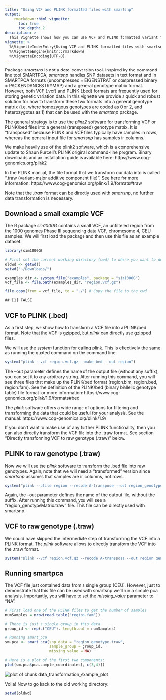 ```yaml
---
title: "Using VCF and PLINK formatted files with smartsnp"
output: 
    rmarkdown::html_vignette:
      toc: true
      toc_depth: 2
description: >
  This Vignette shows how you can use VCF and PLINK formatted variant files with smartsnp.
vignette: >
  %\VignetteIndexEntry{Using VCF and PLINK formatted files with smartsnp}
  %\VignetteEngine{knitr::rmarkdown}
  %\VignetteEncoding{UTF-8}
---
```




Package *smartsnp* is not a data-conversion tool. Inspired by the command-line tool SMARTPCA, *smartsnp* handles SNP datasets in text format and in SMARTPCA formats (uncompressed = EIGENSTRAT or compressed binary = PACKENDANCESTRYMAP) and a general genotype matrix format. However, both VCF (.vcf) and PLINK (.bed) formats are frequently used for storing genetic variation data. In this vignette we provide a quick and robust solution for how to transform these two formats into a general genotype matrix (i.e. where homozygous genotypes are coded as 0 or 2, and heterozygotes as 1) that can be used with the *smartsnp* package.

The general strategy is to use the *plink2* software for transforming VCF or PLINK/bed files into a general (transposed) genotype matrix. It is "transposed" because PLINK and VCF files typically have samples in rows, whereas the general input file for *smartsnp* has samples in columns. 

We make heavily use of the plink2 software, which is a comprehensive update to Shaun Purcell's PLINK original command-line program. Binary downloads and an installation guide is available here: 
https://www.cog-genomics.org/plink2

In the PLINK manual, the file format that we transform our data into is called ".traw (variant-major additive component file)". See here for more information:
https://www.cog-genomics.org/plink/1.9/formats#traw

Note that the *.traw* format can be directly used with *smartsnp*, no further data transformation is necessary.

## Download a small example VCF

The R package *sim1000G* contains a small VCF, an unfiltered region from the 1000 genomes Phase III sequencing data VCF, chromosome 4, CEU samples. We will first load the package and then use this file as an example dataset.


```r
library(sim1000G)

# First set the current working directory (cwd) to where you want to download the data to (note that the *Downloads* folder might not exist on your computer, e.g. if you have a Windows system):
oldwd <- getwd()
setwd("~/Downloads/")
```


```r
examples_dir <- system.file("examples", package = "sim1000G")
vcf_file <- file.path(examples_dir, "region.vcf.gz")

file.copy(from = vcf_file, to = "./") # Copy the file to the cwd
```

```
## [1] FALSE
```

## VCF to PLINK (.bed)

As a first step, we show how to transform a VCF file into a PLINK/bed format. Note that the VCF is gzipped, but *plink* can directly use gzipped files.

We will use the *system* function for calling plink. This is effectively the same as running the quoted command on the command line.


```r
system("plink --vcf region.vcf.gz --make-bed --out region")
```

The --out parameter defines the name of the output file (without any suffix), you can set it to any arbitrary string. After running this command, you will see three files that make up the PLINK/bed format (region.bim, region.bed, region.fam). See the definition of the PLINK/bed (binary biallelic genotype table) file format for more information:
https://www.cog-genomics.org/plink/1.9/formats#bed

The *plink* software offers a wide range of options for filtering and transforming the data that could be useful for your analysis. See the manual:
https://www.cog-genomics.org/plink/1.9/

If you don't want to make use of any further PLINK functionality, then you can also directly transform the VCF file into the .traw format. See section "Directly transforming VCF to raw genotype (.traw)" below.

## PLINK to raw genotype (.traw)

Now we will use the *plink* software to transform the .bed file into raw genotypes. Again, note that we will need a "transformed" version since *smartsnp* assumes that samples are in columns, not rows.


```r
system("plink --bfile region --recode A-transpose --out region_genotypeMatrix")
```

Again, the --out parameter defines the name of the output file, without the suffix. After running this command, you will see a "region_genotypeMatrix.traw" file. This file can be directly used with smartsnp.

## VCF to raw genotype (.traw)

We could have skipped the intermediate step of transforming the VCF into a PLINK format. The *plink* software allows to directly transform the VCF into the .traw format. 


```r
system("plink --vcf region.vcf.gz --recode A-transpose --out region_genotypeMatrix")
```

## Running smartpca

The VCF file just contained data from a single group (CEU). However, just to demonstrate that this file can be used with smartsnp we'll run a simple pca analysis. Importantly, you will have to set the *missing_value* parameter to "NA".


```r
# First load one of the PLINK files to get the number of samples
numSamples = nrow(read.table("region.fam"))

# There is just a single group in this data
group_id <- rep(c("CEU"), length.out = numSamples)

# Running smart_pca
sm.pca <- smart_pca(snp_data = "region_genotype.traw", 
                    sample_group = group_id,
                    missing_value = NA)

# Here is a plot of the first two components:
plot(sm.pca$pca.sample_coordinates[, c(3,4)])
```

<img src="figure/data_transformation_example_plot-1.png" title="plot of chunk data_transformation_example_plot" alt="plot of chunk data_transformation_example_plot" style="display: block; margin: auto;" />

Voila! Now to go back to the old working directory:


```r
setwd(oldwd)
```


